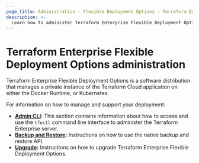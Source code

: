 ```yaml
---
page_title: Administration - Flexible Deployment Options - Terraform Enterprise
description: >-
  Learn how to administer Terraform Enterprise Flexible Deployment Options.
---
```


# Terraform Enterprise Flexible Deployment Options administration

Terraform Enterprise Flexible Deployment Options is a software distribution that manages a private instance of the Terraform Cloud application on either the Docker Runtime, or Kubernetes.

For information on how to manage and support your deployment:

- **[Admin CLI](/terraform/enterprise/flexible-deployments/admin/admin-cli/admin-cli):** This section contains information about how to access and use the `tfectl` command line interface to administer the Terraform Enterprise server.
- **[Backup and Restore](/terraform/enterprise/flexible-deployments/admin/admin-cli/backup-restore):** Instructions on how to use the native backup and restore API.
- **[Upgrade](/terraform/enterprise/flexible-deployments/admin/upgrade):** Instructions on how to upgrade Terraform Enterprise Flexible Deployment Options.
